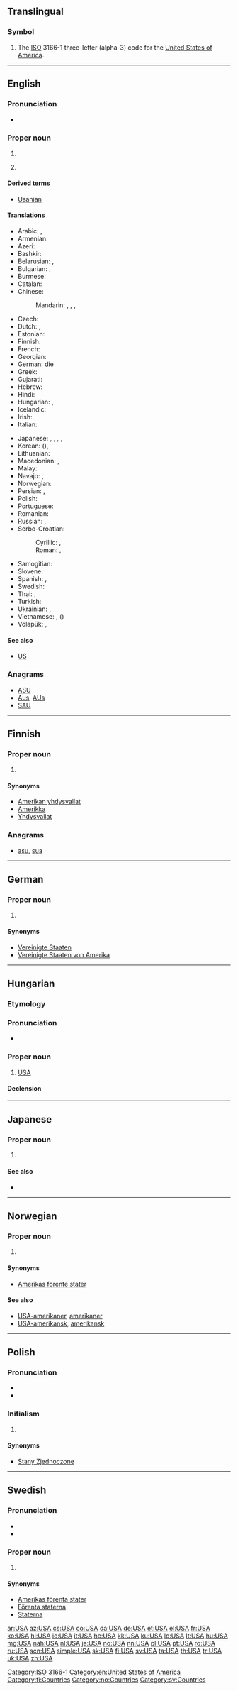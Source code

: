 {{also|usa|Usa|U.S.A.|ușă|ūsa|ūsā}}
==Translingual==

===Symbol===
{{head|mul|symbol}}

# The [[ISO]] 3166-1 three-letter (alpha-3) code for the [[United States of America]].

[[Category:ISO 3166-1]]

----

==English==
{{wikipedia}}

===Pronunciation===
* {{IPA|/juː.ɛs.eɪ/|lang=en}}

===Proper noun===
{{en-proper noun}}

# {{initialism of|United States of America|lang=en}}
# {{context|US|military|slang|lang=en}} {{initialism of|United States Army|lang=en}}

====Derived terms====
* [[Usanian]]

====Translations====
{{trans-top|United States of America}}
* Arabic: {{t|ar|لولايات المتحدة|f-p|tr=al-wilayaat al-muttáHida}}, {{t+|ar|أمريكا|f|tr='amriika}}
* Armenian: {{t|hy|ԱՄՆ}}
* Azeri: {{t+|az|ABŞ}}
* Bashkir: {{t|ba|АҠШ|tr=AQŠ}}
* Belarusian: {{t|be|ЗША|m-p|tr=ze-še-á}}, {{t|be|Амерыка|f|tr=Améryka}}
* Bulgarian: {{t|bg|САЩ|m-p|tr=sašt}}, {{t|bg|Америка|f|tr=Amérika}}
* Burmese: {{t|my|အမေရိကန်|sc=Mymr}}
* Catalan: {{t|ca|EUA|m-p}}
* Chinese:
*: Mandarin: {{t+|cmn|美國|sc=Hani}}, {{t+|cmn|美国|tr=Měiguó|sc=Hani}}, {{t+|cmn|美|alt=美-|tr=Měi-|sc=Hani}} {{qualifier|as a component}}, {{t+|cmn|USA|sc=Latn}}
* Czech: {{t+|cs|USA}}
* Dutch: {{t|nl|VS}}, {{t+|nl|VSA}} {{qualifier|rare}}
* Estonian: {{t+|et|USA}}
* Finnish: {{t+|fi|USA}}
* French: {{t|fr|EUA|m-p}}
* Georgian: {{t+|ka|აშშ}}
* German: die {{t+|de|USA|p}}
* Greek: {{t+|el|ΗΠΑ|f-p}}
* Gujarati: {{t-needed|gu}}
* Hebrew: {{t|he|ארה״ב|tr=arhab}}
* Hindi: {{t+|hi|अमेरिका|tr=amērikā}}
* Hungarian: {{t+|hu|USA}}, {{t+|hu|AEÁ}}
* Icelandic: {{t+|is|BNA|f-p}}
* Irish: {{t|ga|SAM}}
* Italian: {{t|it|U.S.A.|m-p}}
{{trans-mid}}
* Japanese: {{t+|ja|アメリカ|tr=Amerika}}, {{t+|ja|USA}}, {{t+|ja|米国|tr=べいこく, Beikoku}}, {{t+|ja|米|alt=米-|tr=Bei-}} {{qualifier|as a component}}, {{t|ja|ユー・エス・エー|tr=yū-esu-ē}}
* Korean: {{t+|ko|미국|tr=Miguk|sc=Hang}} ({{t+|ko|美國|sc=Hani}}), {{t+|ko|아메리카|tr=Amerika|sc=Hang}}
* Lithuanian: {{t+|lt|JAV|}}
* Macedonian: {{t|mk|САД|f-p|tr=SAD}}, {{t+|mk|Америка|f|tr=Amérika}}
* Malay: {{t|ms|AS}}
* Navajo: {{t|nv|WBA}}, {{t|nv|W.B.A.}}
* Norwegian: {{t+|no|USA}}
* Persian: {{t+|fa|ایالات متحده|tr=ayâlât-e motahideh}}, {{t+|fa|اتازونی|tr=etāzuni}}
* Polish: {{t+|pl|USA|p}}
* Portuguese: {{t+|pt|EUA|m-p}}
* Romanian: {{t+|ro|SUA|f-p}}
* Russian: {{t+|ru|США|m-p|tr=Se-Še-A, SŠA}}, {{t+|ru|Америка|f|tr=Amérika}}
* Serbo-Croatian:
*: Cyrillic: {{t|sh|САД|f-p|sc=Cyrl}}, {{t|sh|Америка|f|sc=Cyrl}}
*: Roman: {{t|sh|SAD|f-p}}, {{t+|sh|Amerika|f}}
* Samogitian: {{t|sgs|JAV|}}
* Slovene: {{t+|sl|ZDA|f-p}}
* Spanish: {{t+|es|EE. UU.|m-p}}, {{t+|es|EUA|m-p}}
* Swedish: {{t+|sv|USA|n}}
* Thai: {{t|th|สหรัฐ|tr=sàhàrát}}, {{t|th|อเมริกา|tr=à-may-rí-gaa}}
* Turkish: {{t+|tr|ABD}}
* Ukrainian: {{t+|uk|США|m-p|tr=se-še-á}}, {{t|uk|Америка|f|tr=Améryka}}
* Vietnamese: {{t+|vi|Mỹ}}, {{t+|vi|Hoa Kỳ}} ({{t|vi|花旗|sc=Hani}})
* Volapük: {{t|vo|TPM}}, {{t+|vo|Lamerikän}}
{{trans-bottom}}

====See also====
* [[US]]

===Anagrams===
* [[ASU#English|ASU]]
* [[Aus#English|Aus]], [[AUs#English|AUs]]
* [[SAU#English|SAU]]

[[Category:en:United States of America]]

----

==Finnish==

===Proper noun===
{{fi-proper noun}}

# {{l|en|USA}}

====Synonyms====
* [[Amerikan yhdysvallat]]
* [[Amerikka]]
* [[Yhdysvallat]]

===Anagrams===
* [[asu#Finnish|asu]], [[sua#Finnish|sua]]

[[Category:fi:Countries]]

----

==German==

===Proper noun===
{{de-proper noun|p}}

# {{l|en|USA}}

====Synonyms====
* [[Vereinigte Staaten]]
* [[Vereinigte Staaten von Amerika]]

----

==Hungarian==

===Etymology===
{{initialism of|United States of America|lang=hu}}

===Pronunciation===
* {{IPA|/ˈuʃɒ/|lang=hu}}

===Proper noun===
{{head|hu|proper noun}}

# [[USA#English|USA]]

====Declension====
{{hu-decl-k-back|USA|-|n=sg}}{{hu-pos-tok|USA-|n=sg}}

----

==Japanese==

===Proper noun===
{{ja-noun|r|head=ＵＳＡ|kata=ユー・エス・エー|hidx=ゆうえすええ}}

# {{l|en|USA}}

====See also====
* {{l|ja|米|tr=[[べい]], [[bei]]}}

----

==Norwegian==

===Proper noun===
{{no-proper noun}}

# {{l|en|USA}}

====Synonyms====
* [[Amerikas forente stater]] {{qualifier|full name}}

====See also====
* [[USA-amerikaner]], [[amerikaner]]
* [[USA-amerikansk]], [[amerikansk]]

[[Category:no:Countries]]

----

==Polish==

===Pronunciation===
* {{IPA|/uɛsˈa/|lang=pl}}
* {{audio|Pl-USA.ogg|Audio|lang=pl}}

===Initialism===
{{rfc-header|Initialism}}
{{head|pl|initialism|g=p}}

# {{l|en|USA}}

====Synonyms====
* [[Stany Zjednoczone]]

----

==Swedish==

===Pronunciation===
* {{IPA|/ˈʉːˌɛsɑː/|/ʉːɛsˈɑː/|lang=sv}}
* {{audio|Sv-USA.ogg|audio|lang=sv}}

===Proper noun===
{{head|sv|proper noun|g=n}}

# {{l|en|USA}} {{gloss|United States of America}}

====Synonyms====
* [[Amerikas förenta stater]]
* [[Förenta staterna]]
* [[Staterna]]

[[Category:sv:Countries]]

[[ar:USA]]
[[az:USA]]
[[cs:USA]]
[[co:USA]]
[[da:USA]]
[[de:USA]]
[[et:USA]]
[[el:USA]]
[[fr:USA]]
[[ko:USA]]
[[hi:USA]]
[[io:USA]]
[[it:USA]]
[[he:USA]]
[[kk:USA]]
[[ku:USA]]
[[lo:USA]]
[[lt:USA]]
[[hu:USA]]
[[mg:USA]]
[[nah:USA]]
[[nl:USA]]
[[ja:USA]]
[[no:USA]]
[[nn:USA]]
[[pl:USA]]
[[pt:USA]]
[[ro:USA]]
[[ru:USA]]
[[scn:USA]]
[[simple:USA]]
[[sk:USA]]
[[fi:USA]]
[[sv:USA]]
[[ta:USA]]
[[th:USA]]
[[tr:USA]]
[[uk:USA]]
[[zh:USA]]